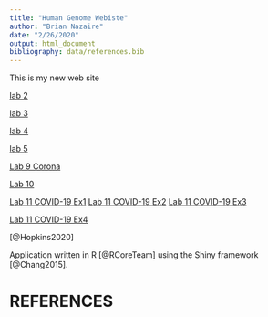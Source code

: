 ```yaml
---
title: "Human Genome Webiste"
author: "Brian Nazaire"
date: "2/26/2020"
output: html_document
bibliography: data/references.bib
---
```


This is my new web site

[lab 2](Lab-2b.html)

[lab 3](Lab-3--Html-.html)

[lab 4](Lab4Official.html)

[lab 5](Lab-5--Mark-.html)

[Lab 9 Corona](COVID-19-data-Lab.html)

[Lab 10](Lab_10.html) 

[Lab 11 COVID-19 Ex1](https://brian-genome.shinyapps.io/genome-analysis/)
[Lab 11 COVID-19 Ex2](https://brian-genome.shinyapps.io/Exercise2Lab11/)
[Lab 11 COVID-19 Ex3](https://brian-genome.shinyapps.io/Lab-11-3/)

[Lab 11 COVID-19 Ex4](https://brian-genome.shinyapps.io/Lab11-4/)

[@Hopkins2020]

Application written in R [@RCoreTeam] using the Shiny framework [@Chang2015].

# REFERENCES